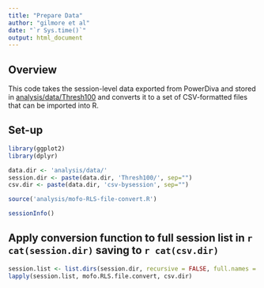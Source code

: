 ```yaml
---
title: "Prepare Data"
author: "gilmore et al"
date: "`r Sys.time()`"
output: html_document
---
```

## Overview

This code takes the session-level data exported from PowerDiva and stored in [analysis/data/Thresh100](analysis/data/Thresh100) and converts it to a set of CSV-formatted files that can be imported into R.

## Set-up

```r
library(ggplot2)
library(dplyr)

data.dir <- 'analysis/data/'
session.dir <- paste(data.dir, 'Thresh100/', sep="")
csv.dir <- paste(data.dir, 'csv-bysession', sep="")

source('analysis/mofo-RLS-file-convert.R')

sessionInfo()
```

## Apply conversion function to full session list in `r cat(session.dir)` saving to `r cat(csv.dir)`

```r
session.list <- list.dirs(session.dir, recursive = FALSE, full.names = TRUE)
lapply(session.list, mofo.RLS.file.convert, csv.dir)
```